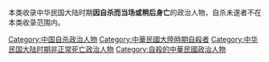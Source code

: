 本类收录中华民国大陆时期'''因自杀而当场或稍后身亡'''的政治人物，自杀未遂者不在本类收录范围内。

[[Category:中国自杀政治人物|Category:中国自杀政治人物]]
[[Category:中華民國大陸時期自殺者|Category:中華民國大陸時期自殺者]]
[[Category:中华民国大陆时期非正常死亡政治人物|Category:中华民国大陆时期非正常死亡政治人物]]
[[Category:自殺的中華民國政治人物|Category:自殺的中華民國政治人物]]